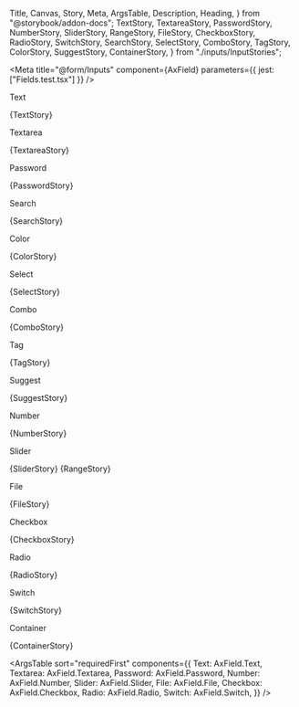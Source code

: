   Title,
  Canvas,
  Story,
  Meta,
  ArgsTable,
  Description,
  Heading,
} from "@storybook/addon-docs";
  TextStory,
  TextareaStory,
  PasswordStory,
  NumberStory,
  SliderStory,
  RangeStory,
  FileStory,
  CheckboxStory,
  RadioStory,
  SwitchStory,
  SearchStory,
  SelectStory,
  ComboStory,
  TagStory,
  ColorStory,
  SuggestStory,
  ContainerStory,
} from "./inputs/InputStories";

<Meta
  title="@form/Inputs"
  component={AxField}
  parameters={{ jest: ["Fields.test.tsx"] }}
/>

<Title>Form Inputs</Title>

<Heading storyId="form-inputs--text">Text</Heading>

<Description of={AxField.Text} />

<Canvas>
  <Story name="Text">{TextStory}</Story>
</Canvas>

<Heading storyId="form-inputs--textarea">Textarea</Heading>

<Description of={AxField.Textarea} />

<Canvas>
  <Story name="Textarea">{TextareaStory}</Story>
</Canvas>

<Heading storyId="form-inputs--password">Password</Heading>

<Description of={AxField.Password} />

<Canvas>
  <Story name="Password">{PasswordStory}</Story>
</Canvas>

<Heading storyId="form-inputs--search">Search</Heading>

<Description of={AxField.Search} />

<Canvas>
  <Story name="Search">{SearchStory}</Story>
</Canvas>

<Heading storyId="form-inputs--color">Color</Heading>

<Description of={AxField.Color} />

<Canvas>
  <Story name="Color">{ColorStory}</Story>
</Canvas>

<Heading storyId="form-inputs--select">Select</Heading>

<Description of={AxField.Select} />

<Canvas>
  <Story name="Select">{SelectStory}</Story>
</Canvas>

<Heading storyId="form-inputs--combo">Combo</Heading>

<Description of={AxField.Combo} />

<Canvas>
  <Story name="Combo">{ComboStory}</Story>
</Canvas>

<Heading storyId="form-inputs--tag">Tag</Heading>

<Description of={AxField.Tag} />

<Canvas>
  <Story name="Tag">{TagStory}</Story>
</Canvas>

<Heading storyId="form-inputs--suggest">Suggest</Heading>

<Description of={AxField.Suggest} />

<Canvas>
  <Story name="Suggest">{SuggestStory}</Story>
</Canvas>

<Heading storyId="form-inputs--number">Number</Heading>

<Description of={AxField.Number} />

<Canvas>
  <Story name="Number">{NumberStory}</Story>
</Canvas>

<Heading storyId="form-inputs--slider">Slider</Heading>

<Description of={AxField.Slider} />

<Canvas>
  <Story name="Slider">{SliderStory}</Story>
  <Story name="Range">{RangeStory}</Story>
</Canvas>

<Heading storyId="form-inputs--file">File</Heading>

<Description of={AxField.File} />

<Canvas>
  <Story name="File">{FileStory}</Story>
</Canvas>

<Heading storyId="form-inputs--checkbox">Checkbox</Heading>

<Description of={AxField.Checkbox} />

<Canvas>
  <Story name="Checkbox">{CheckboxStory}</Story>
</Canvas>

<Heading storyId="form-inputs--radio">Radio</Heading>

<Description of={AxField.Radio} />

<Canvas>
  <Story name="Radio">{RadioStory}</Story>
</Canvas>

<Heading storyId="form-inputs--switch">Switch</Heading>

<Description of={AxField.Switch} />

<Canvas>
  <Story name="Switch">{SwitchStory}</Story>
</Canvas>

<Heading storyId="form-inputs--container">Container</Heading>

<Description of={AxField.Container} />

<Canvas>
  <Story name="Container">{ContainerStory}</Story>
</Canvas>

<ArgsTable
  sort="requiredFirst"
  components={{
    Text: AxField.Text,
    Textarea: AxField.Textarea,
    Password: AxField.Password,
    Number: AxField.Number,
    Slider: AxField.Slider,
    File: AxField.File,
    Checkbox: AxField.Checkbox,
    Radio: AxField.Radio,
    Switch: AxField.Switch,
  }}
/>
